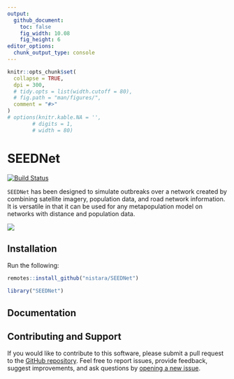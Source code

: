 ```yaml
---
output: 
  github_document:
    toc: false
    fig_width: 10.08
    fig_height: 6
editor_options: 
  chunk_output_type: console
---
```


```r
knitr::opts_chunk$set(
  collapse = TRUE,
  dpi = 300,
  # tidy.opts = list(width.cutoff = 80),
  # fig.path = "man/figures/",
  comment = "#>"
)
# options(knitr.kable.NA = '',
        # digits = 1,
        # width = 80)

```

# SEEDNet

[![Build Status](https://travis-ci.com/nistara/SEEDNet.svg?token=NzZHVjGpzy5BDLtSKxLg&branch=master)](https://travis-ci.com/github/nistara/SEEDNet)

`SEEDNet` has been designed to simulate outbreaks over a network created
by combining satellite imagery, population data, and road network information. It is versatile in that it can be used for any metapopulation model on networks with distance and population data.

![](https://raw.githubusercontent.com/nistara/SEEDNet/master/inst/sim_anim.gif?token=AC4OAU77IVHOLJXC5Y37NLS7R7OVI)

## Installation

Run the following:

```r
remotes::install_github("nistara/SEEDNet")
```
```r
library("SEEDNet")
```

## Documentation

## Contributing and Support
If you would like to contribute to this software, please submit a pull request to the [GitHub repository](https://github.com/nistara/SEEDNet). Feel free to report issues, provide feedback, suggest improvements, and ask questions by [opening a new issue](https://github.com/nistara/SEEDNet/issues).

